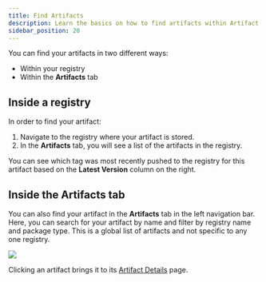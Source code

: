 ```yaml
---
title: Find Artifacts
description: Learn the basics on how to find artifacts within Artifact Registry
sidebar_position: 20
---
```


You can find your artifacts in two different ways:
- Within your registry
- Within the **Artifacts** tab

## Inside a registry

In order to find your artifact:

1. Navigate to the registry where your artifact is stored.
2. In the **Artifacts** tab, you will see a list of the artifacts in the registry.

You can see which tag was most recently pushed to the registry for this artifact based on the **Latest Version** column on the right. 

## Inside the Artifacts tab

You can also find your artifact in the **Artifacts** tab in the left navigation bar. Here, you can search for your artifact by name and filter by registry name and package type. This is a global list of artifacts and not specific to any one registry. 

![](./static/artifacts-tab.png)

Clicking an artifact brings it to its [Artifact Details](/docs/artifact-registry/manage-artifacts/artifact-details) page.